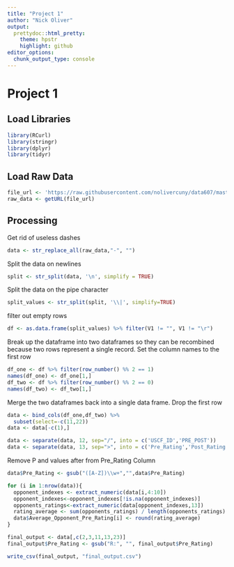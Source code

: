 ```yaml
---
title: "Project 1"
author: "Nick Oliver"
output:
  prettydoc::html_pretty:
    theme: hpstr
    highlight: github
editor_options: 
  chunk_output_type: console
---
```


# Project 1

## Load Libraries

```r
library(RCurl)
library(stringr)
library(dplyr)
library(tidyr)
```

## Load Raw Data

```r
file_url <- 'https://raw.githubusercontent.com/nolivercuny/data607/master/project1/tournamentinfo.txt'
raw_data <- getURL(file_url)
```

## Processing

Get rid of useless dashes
```r
data <- str_replace_all(raw_data,"-", "")
```

Split the data on newlines
```r
split <- str_split(data, '\n', simplify = TRUE)
```
Split the data on the pipe character
```r
split_values <- str_split(split, '\\|', simplify=TRUE)

```
filter out empty rows
```r
df <- as.data.frame(split_values) %>% filter(V1 != "", V1 != "\r")
```
Break up the dataframe into two dataframes so they can be recombined because two rows represent a single record. Set the column names to the first row
```r
df_one <- df %>% filter(row_number() %% 2 == 1) 
names(df_one) <- df_one[1,]
df_two <- df %>% filter(row_number() %% 2 == 0)
names(df_two) <- df_two[1,]

```
Merge the two dataframes back into a single data frame. Drop the first row
```r
data <- bind_cols(df_one,df_two) %>% 
  subset(select=-c(11,22))
data <- data[-c(1),]
```

```r
data <- separate(data, 12, sep="/", into = c('USCF_ID','PRE_POST'))
data <- separate(data, 13, sep=">", into = c('Pre_Rating','Post_Rating'))

```

Remove P and values after from Pre_Rating Column
```r
data$Pre_Rating <- gsub("([A-Z])\\w+","",data$Pre_Rating)
```

```r
for (i in 1:nrow(data)){
  opponent_indexes <- extract_numeric(data[i,4:10])
  opponent_indexes<-opponent_indexes[!is.na(opponent_indexes)]
  opponents_ratings<-extract_numeric(data[opponent_indexes,13])
  rating_average <- sum(opponents_ratings) / length(opponents_ratings)
  data$Average_Opponent_Pre_Rating[i] <- round(rating_average)
}
```

```r
final_output <- data[,c(2,3,11,13,23)]
final_output$Pre_Rating <- gsub("R:", "", final_output$Pre_Rating)
```


```r
write_csv(final_output, "final_output.csv")
```